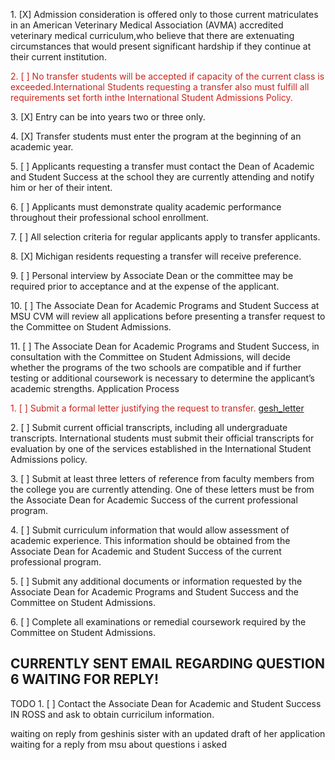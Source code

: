 1. [X] Admission consideration is offered only to those current matriculates in an
American Veterinary Medical Association (AVMA) accredited veterinary medical
curriculum,who believe that there are extenuating circumstances that would
present significant hardship if they continue at their current institution.

<span style="color:#cc241d;">2. [ ] No
transfer students will be accepted if capacity of the current class is
exceeded.International Students requesting a transfer also must fulfill all
requirements set forth inthe International Student Admissions Policy.</span>

3. [X] Entry can be into years two or three only.
 
4. [X] Transfer students must enter the program
at the beginning of an academic year.

5. [ ] Applicants requesting a transfer must
contact the Dean of Academic and Student Success at the school they are
currently attending and notify him or her of their intent.

6. [ ] Applicants must demonstrate quality academic performance throughout their
professional school enrollment.

7. [ ] All selection criteria for regular applicants apply to transfer
applicants.

8. [X] Michigan residents requesting a transfer will receive
preference.

9. [ ] Personal interview by Associate Dean or the committee may be
required prior to acceptance and at the expense of the applicant.

10. [ ] The Associate Dean for Academic Programs and Student Success at MSU CVM
will review all applications before presenting a transfer request to the
Committee on Student Admissions.

11. [ ] The Associate Dean for Academic Programs and Student Success,
in consultation with the Committee on Student Admissions, will decide
whether the programs of the two schools are compatible and if further testing or
additional coursework is necessary to determine the applicant’s academic
strengths. Application Process

<span style="color:#cc241d;">1. [ ] Submit a formal letter justifying the request to transfer. </span>
[[gesh_letter]]

2. [ ] Submit current official transcripts, including all undergraduate
transcripts. International students must submit their official transcripts for
evaluation by one of the services established in the International Student
Admissions policy.

3. [ ] Submit at least three letters of reference from faculty
members from the college you are currently attending. One of these letters must
be from the Associate Dean for Academic Success of the current professional
program.

4. [ ] Submit curriculum information that would allow assessment of
academic experience. This information should be obtained from the Associate Dean
for Academic and Student Success of the current professional program.

5. [ ] Submit any additional documents or information requested by the Associate
Dean for Academic Programs and Student Success and the Committee on Student
Admissions.
 
6. [ ] Complete all examinations or remedial coursework required by the
Committee on Student Admissions.


== CURRENTLY SENT EMAIL REGARDING QUESTION 6 WAITING FOR REPLY! ==
TODO
1. [ ] Contact the Associate Dean for Academic and Student Success IN ROSS and
ask to obtain curricilum information.

waiting on reply from geshinis sister with an updated draft of her application
waiting for a reply from msu about questions i asked
